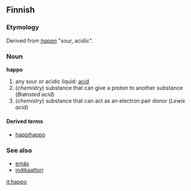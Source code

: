 ==Finnish==

===Etymology===

Derived from ''[[hapan]]'' "sour, acidic".

===Noun===
'''happo'''

# any sour or acidic liquid: [[acid]]
# (''chemistry'') substance that can give a proton to another substance (''Brønsted acid'')
# (''chemistry'') substance that can act as an electron pair donor (''Lewis acid'')

====Derived terms====
*[[happihappo]]

===See also===
*[[emäs]]
*[[indikaattori]]

[[it:happo]]